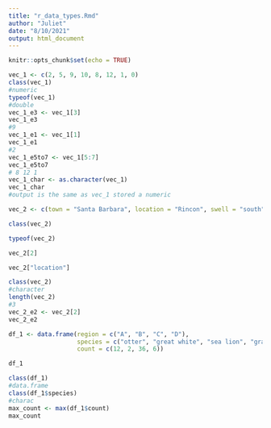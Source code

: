 ```yaml
---
title: "r_data_types.Rmd"
author: "Juliet"
date: "8/10/2021"
output: html_document
---
```


```r
knitr::opts_chunk$set(echo = TRUE)
```

```r
vec_1 <- c(2, 5, 9, 10, 8, 12, 1, 0)
class(vec_1)
#numeric
typeof(vec_1)
#double
vec_1_e3 <- vec_1[3]
vec_1_e3
#9
vec_1_e1 <- vec_1[1]
vec_1_e1
#2
vec_1_e5to7 <- vec_1[5:7]
vec_1_e5to7
# 8 12 1
vec_1_char <- as.character(vec_1)
vec_1_char
#output is the same as vec_1 stored a numeric

```

```r
vec_2 <- c(town = "Santa Barbara", location = "Rincon", swell = "south")

class(vec_2)

typeof(vec_2)

vec_2[2]

vec_2["location"]

class(vec_2)
#character
length(vec_2)
#3
vec_2_e2 <- vec_2[2]
vec_2_e2
```

```r
df_1 <- data.frame(region = c("A", "B", "C", "D"),
                   species = c("otter", "great white", "sea lion", "gray whale"),
                   count = c(12, 2, 36, 6))

df_1

class(df_1)
#data.frame
class(df_1$species)
#charac
max_count <- max(df_1$count)
max_count


```








